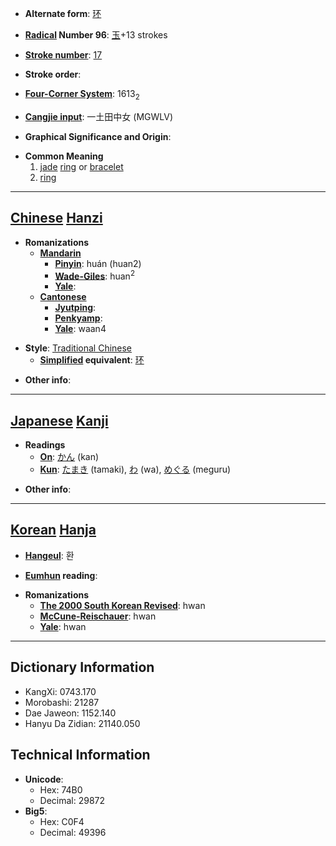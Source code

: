 * '''Alternate form''': [[环]]

* '''[[Wiktionary:Chinese radical index| Radical]] Number 96''': [[Wiktionary:Chinese radical index 玉|玉]]+13 strokes

* '''[[Wiktionary:Chinese total strokes index|Stroke number]]''': [[Wiktionary:Chinese total strokes index 17|17]]

* '''Stroke order''': 

* '''[[Wiktionary:Chinese four corner index|Four-Corner System]]''': 1613<sub>2</sub>

* '''[[Wiktionary:Chinese Cangjie index|Cangjie input]]''': 一土田中女 (MGWLV)

* '''Graphical Significance and Origin''': 

* '''Common Meaning'''
*#[[jade]] [[ring]] or [[bracelet]]
*# [[ring]]


----

== [[Chinese]] [[Hanzi]] ==

* '''Romanizations'''
** '''[[Mandarin]]'''
*** '''[[Pinyin]]''': huán (huan2)
*** '''[[Wade-Giles]]''': huan<sup>2</sup>
*** '''[[Yale]]''': 
** '''[[Cantonese]]'''
*** '''[[Jyutping]]''':
*** '''[[Penkyamp]]''': 
*** '''[[Yale]]''': waan4

* '''Style''': [[Traditional Chinese]] 
** '''[[Simplified Chinese|Simplified]] equivalent''': [[环]]

* '''Other info''': 

----

== [[Japanese]] [[Kanji]] ==

* '''Readings'''
** '''[[On]]''': [[かん]] (kan)
** '''[[Kun]]''': [[たまき]] (tamaki), [[わ]] (wa), [[めぐる]] (meguru)

* '''Other info''':  

----

== [[Korean]] [[Hanja]] ==

* '''[[Hangeul]]''': 환

* '''[[Eumhun]] reading''': 

* '''Romanizations'''
** '''[[The 2000 South Korean Revised Romanization|The 2000 South Korean Revised]]''': hwan
** '''[[McCune-Reischauer]]''': hwan
** '''[[Yale]]''': hwan

----

== Dictionary Information ==

* KangXi: 0743.170
* Morobashi: 21287
* Dae Jaweon: 1152.140
* Hanyu Da Zidian: 21140.050

== Technical Information ==

* '''Unicode''':
** Hex: 74B0
** Decimal: 29872
* '''Big5''':
** Hex: C0F4
** Decimal: 49396
